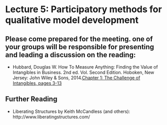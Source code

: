 # Lecture 5: Participatory methods for qualitative model development {#participatory_methods}

## Please come prepared for the meeting. one of your groups will be responsible for presenting and leading a discussion on the reading: 

- Hubbard, Douglas W. How To Measure Anything: Finding the Value of Intangibles in Business. 2nd ed. Vol. Second Edition. Hoboken, New Jersey: John Wiley & Sons, 2014.[Chapter 1: The Challenge of Intangibles, pages 3-13](reading/How to Measure Anything_ Finding the Value of Intangibles in Business.pdf)

## Further Reading 

-	Liberating Structures by Keith McCandless (and others): http://www.liberatingstructures.com/
